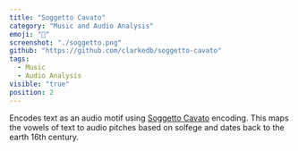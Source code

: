 ```yaml
---
title: "Soggetto Cavato"
category: "Music and Audio Analysis"
emoji: "🎵"
screenshot: "./soggetto.png"
github: "https://github.com/clarkedb/soggetto-cavato"
tags:
  - Music
  - Audio Analysis
visible: "true"
position: 2
---
```


Encodes text as an audio motif using <a href="https://en.wikipedia.org/wiki/Soggetto_cavato" target="_blank" rel="nofollow noopener noreferrer" aria-label="External Link">Soggetto Cavato</a> encoding. This maps the vowels of text to audio pitches based on solfege and dates back to the earth 16th century.